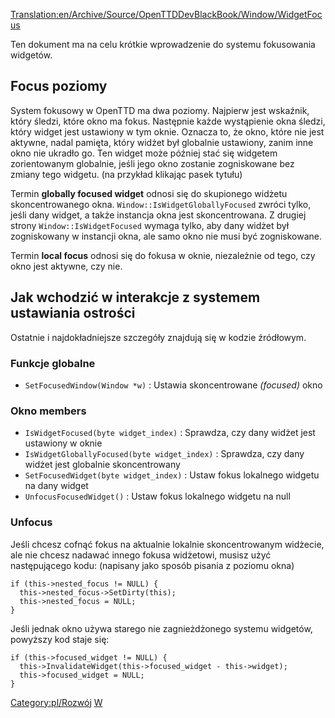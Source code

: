 [[Translation:en/Archive/Source/OpenTTDDevBlackBook/Window/WidgetFocus]]
 
<!--{{DevDoc}}-->{{pl/Development/Rozwój}}

Ten dokument ma na celu krótkie wprowadzenie do systemu fokusowania widgetów. 

== Focus poziomy ==
System fokusowy w OpenTTD ma dwa poziomy. Najpierw jest wskaźnik, który śledzi, które okno ma fokus. Następnie każde wystąpienie okna śledzi, który widget jest ustawiony w tym oknie. Oznacza to, że okno, które nie jest aktywne, nadal pamięta, który widżet był globalnie ustawiony, zanim inne okno nie ukradło go. Ten widget może później stać się widgetem zorientowanym globalnie, jeśli jego okno zostanie zogniskowane bez zmiany tego widgetu. (na przykład klikając pasek tytułu)

Termin '''globally focused widget''' odnosi się do skupionego widżetu skoncentrowanego okna. <code>Window::IsWidgetGloballyFocused</code> zwróci tylko, jeśli dany widget, a także instancja okna jest skoncentrowana. Z drugiej strony <code>Window::IsWidgetFocused</code> wymaga tylko, aby dany widżet był zogniskowany w instancji okna, ale samo okno nie musi być zogniskowane.

Termin '''local focus''' odnosi się do fokusa w oknie, niezależnie od tego, czy okno jest aktywne, czy nie.

== Jak wchodzić w interakcje z systemem ustawiania ostrości ==
Ostatnie i najdokładniejsze szczegóły znajdują się w kodzie źródłowym.

=== Funkcje globalne ===
* <code>SetFocusedWindow(Window *w)</code> : Ustawia skoncentrowane ''(focused)'' okno

=== Okno members ===
* <code>IsWidgetFocused(byte widget_index)</code> : Sprawdza, czy dany widżet jest ustawiony w oknie
* <code>IsWidgetGloballyFocused(byte widget_index)</code> : Sprawdza, czy dany widżet jest globalnie skoncentrowany
* <code>SetFocusedWidget(byte widget_index)</code> : Ustaw fokus lokalnego widgetu na dany widget
* <code>UnfocusFocusedWidget()</code> : Ustaw fokus lokalnego widgetu na null

=== Unfocus ===
Jeśli chcesz cofnąć fokus na aktualnie lokalnie skoncentrowanym widżecie, ale nie chcesz nadawać innego fokusa widżetowi, musisz użyć następującego kodu: (napisany jako sposób pisania z poziomu okna)
 if (this->nested_focus != NULL) {
   this->nested_focus->SetDirty(this);
   this->nested_focus = NULL;
 }


Jeśli jednak okno używa starego nie zagnieżdżonego systemu widgetów, powyższy kod staje się:
 if (this->focused_widget != NULL) {
   this->InvalidateWidget(this->focused_widget - this->widget);
   this->focused_widget = NULL;
 }

<!--[[Category:Development]]--> [[Category:pl/Rozwój]]
<!--[[Category:OpenTTDDevBlackBook|W]]--> [[Category:pl/Archive/Source/OpenTTDDevBlackBook|W]]